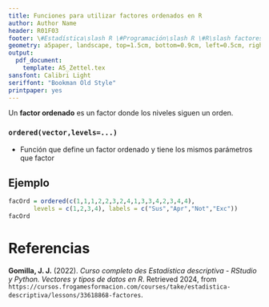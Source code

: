 ```yaml
---
title: Funciones para utilizar factores ordenados en R
author: Author Name
header: R01F03
footer: \#Estadística\slash R \#Programación\slash R \#R\slash factores
geometry: a5paper, landscape, top=1.5cm, bottom=0.9cm, left=0.5cm, right=0.5cm, headsep = 0.5cm, footskip = 12pt
output:
  pdf_document: 
    template: A5_Zettel.tex
sansfont: Calibri Light
seriffont: "Bookman Old Style"
printpaper: yes
---
```

Un **factor ordenado** es un factor donde los niveles siguen un orden.

### `ordered(vector,levels=...)` 
- Función que define un factor ordenado y tiene los mismos parámetros que factor

## Ejemplo
```R
facOrd = ordered(c(1,1,1,2,2,3,2,4,1,3,3,4,2,3,4,4), 
       levels = c(1,2,3,4), labels = c("Sus","Apr","Not","Exc"))
facOrd
```

\pagebreak

# Referencias

**Gomilla, J. J.** (2022). _Curso completo des Estadística descriptiva - RStudio y Python. Vectores y tipos de datos en R_. Retrieved 2024, from <code style="word-wrap: break-word;">https://cursos.frogamesformacion.com/courses/take/estadistica-descriptiva/lessons/33618868-factores</code>.